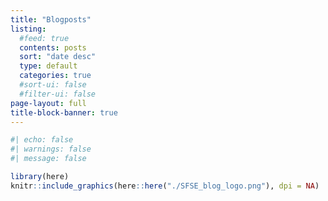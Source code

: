 ---
title: "Blogposts"
listing:
  #feed: true
  contents: posts
  sort: "date desc"
  type: default
  categories: true
  #sort-ui: false
  #filter-ui: false
page-layout: full
title-block-banner: true
---

```{r}
#| echo: false
#| warnings: false
#| message: false

library(here)
knitr::include_graphics(here::here("./SFSE_blog_logo.png"), dpi = NA)
```
